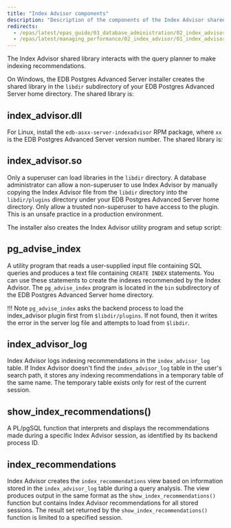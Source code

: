 ```yaml
---
title: "Index Advisor components"
description: "Description of the components of the Index Advisor shared library"
redirects:
  - /epas/latest/epas_guide/03_database_administration/02_index_advisor/01_index_advisor_components/ #generated for docs/epas/reorg-role-use-case-mode
  - /epas/latest/managing_performance/02_index_advisor/01_index_advisor_components/
---
```


<div id="index_advisor_components" class="registered_link"></div>

The Index Advisor shared library interacts with the query planner to make indexing recommendations. 

On Windows, the EDB Postgres Advanced Server installer creates the shared library in the `libdir` subdirectory of your EDB Postgres Advanced Server home directory. The shared library is:

## index_advisor.dll

For Linux, install the `edb-asxx-server-indexadvisor` RPM package, where `xx` is the EDB Postgres Advanced Server version number. The shared library is:

## index_advisor.so

Only a superuser can load libraries in the `libdir` directory. A database administrator can allow a non-superuser to use Index Advisor by manually copying the Index Advisor file from the `libdir` directory into the `libdir/plugins` directory under your EDB Postgres Advanced Server home directory. Only allow a trusted non-superuser to have access to the plugin. This is an unsafe practice in a production environment.

The installer also creates the Index Advisor utility program and setup script:

## pg_advise_index

 A utility program that reads a user-supplied input file containing SQL queries and produces a text file containing `CREATE INDEX` statements. You can use these statements to create the indexes recommended by the Index Advisor. The `pg_advise_index` program is located in the `bin` subdirectory of the EDB Postgres Advanced Server home directory.

!!! Note
    `pg_advise_index` asks the backend process to load the index_advisor plugin first from `$libdir/plugins`. If not found, then it writes the error in the server log file and attempts to load from `$libdir`.

## index_advisor_log

 Index Advisor logs indexing recommendations in the `index_advisor_log` table. If Index Advisor doesn't find the `index_advisor_log` table in the user's search path, it stores any indexing recommendations in a temporary table of the same name. The temporary table exists only for rest of the current session.

## show_index_recommendations()

 A PL/pgSQL function that interprets and displays the recommendations made during a specific Index Advisor session, as identified by its backend process ID.

## index_recommendations

 Index Advisor creates the `index_recommendations` view based on information stored in the `index_advisor_log` table during a query analysis. The view produces output in the same format as the `show_index_recommendations()` function but contains Index Advisor recommendations for all stored sessions. The result set returned by the `show_index_recommendations()` function is limited to a specified session.
